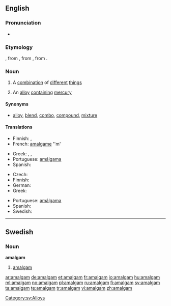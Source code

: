 {{also|Amalgam}}
==English==
{{wikipedia}}

===Pronunciation===
*{{IPA|/əˈmæːl.gəm/}}

===Etymology===
{{etyl|ML.}} {{term|amalgama||mercury alloy|lang=la}}, from {{etyl|grc}} {{term|μάλαγμα|sc=Grek|tr=malagma||gold}}, from {{term|μαλάσσω|sc=Grek|tr=malassō||to soften}}, from {{term|μαλακός|sc=Grek|tr=malakos||soft}}.

===Noun===
{{en-noun|pl=amalgams}}

# A [[combination]] of [[different]] [[thing]]s
# {{metallurgy}} An [[alloy]] [[contain]]ing [[mercury]]

====Synonyms====
* [[alloy]], [[blend]], [[combo]], [[compound]], [[mixture]]

====Translations====
{{trans-top|a combination of things}}
* Finnish: {{t-|fi|sekoitus}}, {{t-|fi|yhdistelmä}}
* French: [[amalgame]] ''m'
{{trans-mid}}
* Greek: {{t|el|αμάλγαμα|n|tr=amalγama|sc=Grek}},  {{t|el|κράμα|n|tr=kráma|sc=Grek}},  {{t|el|σύμφυρμα|n|tr=símfirma|sc=Grek}}
* Portuguese: [[amálgama]] {{c}}
* Spanish: {{t-|es|amalgama|f}}
{{trans-bottom}}

{{trans-top|alloy containing mercury}}
* Czech: {{t-|cs|amalgám|m}}
* Finnish: {{t+|fi|amalgaami}}
* German: {{t-|de|Amalgam|n}}
* Greek: {{t|el|αμάλγαμα|n|tr=amalγama|sc=Grek}}
{{trans-mid}}
* Portuguese: [[amálgama]] {{c}}
* Spanish: {{t-|es|amalgama|f}}
* Swedish: {{t+|sv|amalgam|n}}
{{trans-bottom}}

----

==Swedish==

===Noun===
{{sv-noun-unc-irreg-n|2=amalgamet}}
'''amalgam''' {{n}}

# [[#English|amalgam]]

[[Category:sv:Alloys]]

[[ar:amalgam]]
[[de:amalgam]]
[[et:amalgam]]
[[fr:amalgam]]
[[io:amalgam]]
[[hu:amalgam]]
[[ml:amalgam]]
[[no:amalgam]]
[[pl:amalgam]]
[[ru:amalgam]]
[[fi:amalgam]]
[[sv:amalgam]]
[[ta:amalgam]]
[[te:amalgam]]
[[tr:amalgam]]
[[vi:amalgam]]
[[zh:amalgam]]